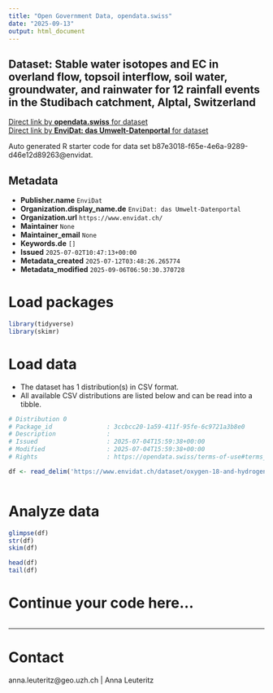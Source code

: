 ```yaml
---
title: "Open Government Data, opendata.swiss"
date: "2025-09-13"
output: html_document
---
```


## Dataset: Stable water isotopes and EC in overland flow, topsoil interflow, soil water, groundwater, and rainwater for 12 rainfall events in the Studibach catchment, Alptal, Switzerland



[Direct link by **opendata.swiss** for dataset](https://opendata.swiss/de/dataset/stable-water-isotopes-and-ec-in-overland-flow-topsoil-interflow-soil-water-groundwater-and-rain)<br>
[Direct link by **EnviDat: das Umwelt-Datenportal** for dataset](https://www.envidat.ch/#/metadata/oxygen-18-and-hydrogen-2-composition)

Auto generated R starter code for data set b87e3018-f65e-4e6a-9289-d46e12d89263@envidat.

## Metadata

- **Publisher.name** `EnviDat`
- **Organization.display_name.de** `EnviDat: das Umwelt-Datenportal`
- **Organization.url** `https://www.envidat.ch/`
- **Maintainer** `None`
- **Maintainer_email** `None`
- **Keywords.de** `[]`
- **Issued** `2025-07-02T10:47:13+00:00`
- **Metadata_created** `2025-07-12T03:48:26.265774`
- **Metadata_modified** `2025-09-06T06:50:30.370728`


# Load packages

```r

library(tidyverse)
library(skimr)

```

# Load data

-   The dataset has 1 distribution(s) in CSV format.
-   All available CSV distributions are listed below and can be read into a tibble.

```r

# Distribution 0
# Package_id               : 3ccbcc20-1a59-411f-95fe-6c9721a3b8e0
# Description              : 
# Issued                   : 2025-07-04T15:59:38+00:00
# Modified                 : 2025-07-04T15:59:38+00:00
# Rights                   : https://opendata.swiss/terms-of-use#terms_by

df <- read_delim('https://www.envidat.ch/dataset/oxygen-18-and-hydrogen-2-composition/resource/a5f4db60-6187-4a46-b65a-3036261bcc98')



```

# Analyze data

```r

glimpse(df)
str(df)
skim(df)

head(df)
tail(df)

```

# Continue your code here...

```r

```

------------------------------------------------------------------------

# Contact

anna.leuteritz@geo.uzh.ch | Anna Leuteritz
